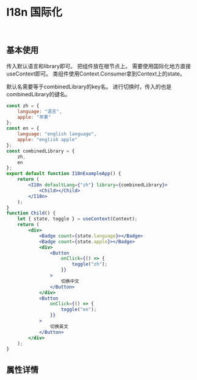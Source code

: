 
<Meta title='REACTION |I18n 国际化' component={I18n} />

<br/>

# I18n 国际化
<br/>

## 基本使用

传入默认语言和library即可。
把组件放在根节点上。
需要使用国际化地方直接useContext即可。
类组件使用Context.Consumer拿到Context上的state。

默认名需要等于combinedLibrary的key名。
进行切换时，传入的也是combinedLibrary的键名。





```jsx
const zh = {
	language: "语言",
	apple: "苹果"
};
const en = {
	language: "english language",
	apple: "english apple"
};
const combinedLibrary = {
	zh,
	en
};
export default function I18nExampleApp() {
	return (
		<I18n defaultLang={"zh"} library={combinedLibrary}>
			<Child></Child>
		</I18n>
	);
}
function Child() {
	let { state, toggle } = useContext(Context);
	return (
		<div>
			<Badge count={state.language}></Badge>
			<Badge count={state.apple}></Badge>
			<div>
				<Button
					onClick={() => {
						toggle("zh");
					}}
				>
					切换中文
				</Button>
			</div>
			<Button
				onClick={() => {
					toggle("en");
				}}
			>
				切换英文
			</Button>
		</div>
	);
}
```


<Preview>
    <Story name='default'>
        <I18nExampleApp ></I18nExampleApp>
    </Story>
</Preview>




## 属性详情

<Props of={I18n}/>